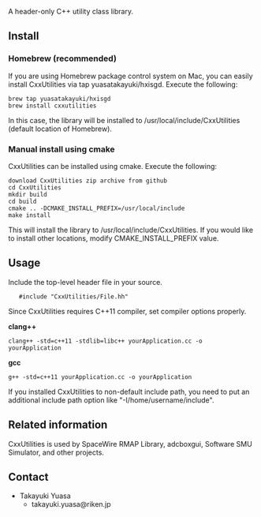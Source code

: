 A header-only C++ utility class library.

==Install==
=== Homebrew (recommended) ===
If you are using Homebrew package control system on Mac,
you can easily install CxxUtilities via tap yuasatakayuki/hxisgd.
Execute the following:
<pre>
brew tap yuasatakayuki/hxisgd
brew install cxxutilities
</pre>
In this case, the library will be installed to /usr/local/include/CxxUtilities (default location of Homebrew).

===Manual install using cmake===
CxxUtilities can be installed using cmake.
Execute the following:
<pre>
download CxxUtilities zip archive from github
cd CxxUtilities
mkdir build
cd build
cmake .. -DCMAKE_INSTALL_PREFIX=/usr/local/include
make install
</pre>

This will install the library to /usr/local/include/CxxUtilities.
If you would like to install other locations, modify CMAKE_INSTALL_PREFIX value.


==Usage==
Include the top-level header file in your source.
<pre>
   #include "CxxUtilities/File.hh"
</pre>
Since CxxUtilities requires C++11 compiler, set compiler options properly.

'''clang++'''
<pre>
clang++ -std=c++11 -stdlib=libc++ yourApplication.cc -o yourApplication
</pre>

'''gcc'''
<pre>
g++ -std=c++11 yourApplication.cc -o yourApplication
</pre>

If you installed CxxUtilities to non-default include path, you need to put an additional include path option like "-I/home/username/include".
   
== Related information ==
CxxUtilities is used by SpaceWire RMAP Library, adcboxgui, Software SMU Simulator, and other projects.

== Contact ==
*Takayuki Yuasa
** takayuki.yuasa@riken.jp